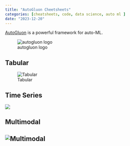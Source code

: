 ```yaml
---
title: "AutoGluon Cheetsheets"
categories: [cheatsheets, code, data science, auto ml ]
date: "2023-12-20"
---
```


[AutoGluon](https://auto.gluon.ai/stable/index.html) is a powerful framework for auto-ML.

![autogluon logo](autogluon-s.png)

## Tabular

![Tabular](https://raw.githubusercontent.com/Innixma/autogluon-doc-utils/main/docs/cheatsheets/stable/autogluon-cheat-sheet.jpeg)

## Time Series

![](https://raw.githubusercontent.com/Innixma/autogluon-doc-utils/main/docs/cheatsheets/stable/timeseries/autogluon-cheat-sheet-ts.jpeg)

## Multimodal

## ![Multimodal](https://automl-mm-bench.s3-accelerate.amazonaws.com/cheatsheet/stable/automm.jpeg)
